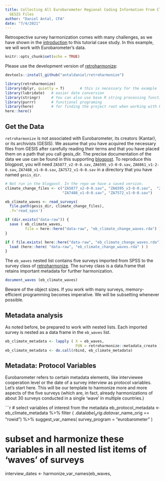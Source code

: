 ```yaml
---
title: Collecting All Eurobarometer Regional Coding Information From Climate-Relevant
  GESIS Files
author: "Daniel Antal, CFA"
date: "7/4/2021"
---
```


Retrospective survey harmonization comes with many challenges, as we have shown in the [introduction](http://greendeal.dataobservatory.eu/post/2021-03-04_retroharmonize_intro/) to this tutorial case study. In this example, we will work with Eurobarometer’s data. 

```r
knitr::opts_chunk$set(echo = TRUE)
```

Please use the development version of [retroharmonize](https://retroharmonize.dataobservatory.eu/):

```r
devtools::install_github("antaldaniel/retroharmonize")
```

```r
library(retroharmonize)
library(dplyr, quietly = T)       # this is necessary for the example 
library(lubridate)   # easier date conversion
library(stringr)     # You can also use base R string processing functions 
library(purrr)       # functional programing
library(here)        # for finding the project root when working with Rmd files
here::here()
```

## Get the Data

`retroharmonize` is not associated with Eurobarometer, its creators (Kantar), or its archivists (GESIS). We assume that you have acquired the necessary files from GESIS after carefully reading their terms and that you have placed them on a path that you call gesis_dir. The precise documentation of the data we use can be found in this supporting [blogpost](http://greendeal.dataobservatory.eu/post/2021-03-04-eurobarometer_data/). To reproduce this blogpost, you will need `ZA5877_v2-0-0.sav`, `ZA6595_v3-0-0.sav`,  `ZA6861_v1-2-0.sav`, `ZA7488_v1-0-0.sav`, `ZA7572_v1-0-0.sav` in a directory that you have named `gesis_dir`.

```r
# Not run in the blogpost. In the repo we have a saved version.
climate_change_files <- c("ZA5877_v2-0-0.sav", "ZA6595_v3-0-0.sav",  "ZA6861_v1-2-0.sav", 
                          "ZA7488_v1-0-0.sav", "ZA7572_v1-0-0.sav")

eb_climate_waves <- read_surveys(
  file.path(gesis_dir, climate_change_files), 
  .f='read_spss')

if (dir.exists("data-raw")) {
  save ( eb_climate_waves,  
         file = here::here("data-raw", "eb_climate_change_waves.rda") )
}
```

```r
if ( file.exists( here::here("data-raw", "eb_climate_change_waves.rda")) ) {
  load (here::here( "data-raw", "eb_climate_change_waves.rda" ) )
}
```

The `eb_waves` nested list contains five surveys imported from SPSS to the survey class of [retroharmonize](https://retroharmonize.dataobservatory.eu/articles/labelled_spss_survey.html). The survey class is a data.frame that retains important metadata for further harmonization.

```r
document_waves (eb_climate_waves)
```

Beware of the object sizes. If you work with many surveys, memory-efficient programming becomes imperative. We will be subsetting whenever possible.

## Metadata analysis

As noted before, be prepared to work with nested lists. Each imported survey is nested as a data frame in the `eb_waves` list. 

```r
eb_climate_metadata <- lapply ( X = eb_waves, 
                                FUN = retroharmonize::metadata_create )
eb_climate_metadata <- do.call(rbind, eb_climate_metadata)
```

## Metadata: Protocol Variables

Eurobarometer refers to certain metadata elements, like interviewee cooperation level or the date of a survey interview as protocol variables. Let's start here. This will be our template to harmonize more and more aspects of the five surveys (which are, in fact, already harmonizations of about 30 surveys conducted in a single 'wave' in multiple countries.)

```r
# select variables of interest from the metadata
eb_protocol_metadata <- eb_climate_metadata %>%
  filter ( .data$label_orig %in% c("date of interview") |
             .data$var_name_orig == "rowid")  %>%
  suggest_var_names( survey_program = "eurobarometer" )

# subset and harmonize these variables in all nested list items of 'waves' of surveys
interview_dates <- harmonize_var_names(eb_waves, 
      